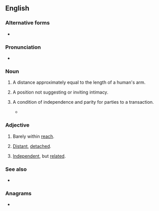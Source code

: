 {{also|arm's-length}}
==English==
{{wikipedia}}

===Alternative forms===
* {{l|en|arm's-length}}

===Pronunciation===
* {{audio|en|en-au-arm's length.ogg|Audio (AU)}}

===Noun===
{{en-noun|head=[[arm]][[-'s|'s]] [[length]]}}

# A distance approximately equal to the length of a human's arm.
# {{lb|en|figuratively}} A position not suggesting or inviting intimacy.
#: {{ux|en|She remained at '''arm's length''' though we worked together for many years.}}
# {{lb|en|figuratively}} A condition of independence and parity for parties to a transaction.
#: {{ux|en|The police work at '''arm's length''' from the army.}}
#* {{quote-journal|en|date=2020 June 3|author=Christian Wolmar|title=Unworkable policies cripple our beleagered railway|journal=Rail|page=51|text=In any viable scenario of renationalisation, the idea was always to ensure that the railways were at '''arm's length''' from the Department, since it was recognised that allowing civil servants to run the show is always a bad idea.}}

===Adjective===
{{en-adj|head=[[arm]][[-'s|'s]] [[length]]}}

# {{lb|en|literally}} Barely within [[reach]].
# {{lb|en|idiomatic}} [[distant|Distant]], [[detach]]ed.
# {{lb|en|idiomatic}} [[independent|Independent]], but [[related]].

===See also===
* {{l|en|armlength}}

===Anagrams===
* {{anagrams|en|a=aeghlmnrst|armlengths}}